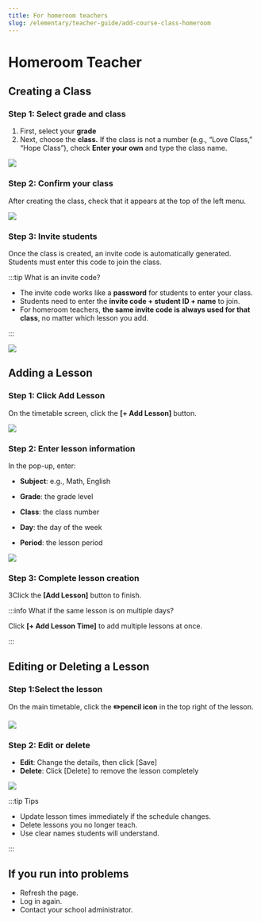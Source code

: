 ```yaml
---
title: For homeroom teachers
slug: /elementary/teacher-guide/add-course-class-homeroom
---
```



# Homeroom Teacher

## Creating a Class

### Step 1: Select grade and class

1. First, select your **grade**
2. Next, choose the **class.** If the class is not a number (e.g., “Love Class,” “Hope Class”), check **Enter your own** and type the class name.

<Image src="/img/en/elementary/teacher/02-01.jpg" size="lg" />

### Step 2: Confirm your class

After creating the class, check that it appears at the top of the left menu.

<Image src="/img/en/elementary/teacher/02-02.jpg" size="lg" />

### Step 3: Invite students

Once the class is created, an invite code is automatically generated. Students must enter this code to join the class.

:::tip What is an invite code?

- The invite code works like a **password** for students to enter your class.
- Students need to enter the **invite code + student ID + name** to join.
- For homeroom teachers, **the same invite code is always used for that class**, no matter which lesson you add.

:::

<Image src="/img/en/elementary/teacher/02-05.jpg" size="lg" />

## Adding a Lesson

### Step 1: Click Add Lesson

On the timetable screen, click the **[+ Add Lesson]** button.

<Image src="/img/en/elementary/teacher/03-01.jpg" size="lg" />

### Step 2: Enter lesson information

In the pop-up, enter:

- **Subject**: e.g., Math, English

- **Grade**: the grade level

- **Class**: the class number

- **Day**: the day of the week

- **Period**: the lesson period

<Image src="/img/en/elementary/teacher/03-02.jpg" size="lg" />

### Step 3: Complete lesson creation

3Click the **[Add Lesson]** button to finish.

:::info What if the same lesson is on multiple days?

Click **[+ Add Lesson Time]** to add multiple lessons at once.

:::

## Editing or Deleting a Lesson

### Step 1:Select the lesson

On the main timetable, click the **✏️pencil icon** in the top right of the lesson.

<Image src="/img/en/elementary/teacher/03-03.jpg" size="lg" />

### Step 2: Edit or delete

- **Edit**: Change the details, then click [Save]
- **Delete**: Click [Delete] to remove the lesson completely

<Image src="/img/en/elementary/teacher/03-04.jpg" size="lg" />

:::tip Tips

- Update lesson times immediately if the schedule changes.
- Delete lessons you no longer teach.
- Use clear names students will understand.

:::

## If you run into problems

- Refresh the page.
- Log in again.
- Contact your school administrator.
